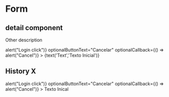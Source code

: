 

<Meta title="Atoms/Form" component={Form} />

# Form

## detail component

Other description

<Preview>
  <Story name="standard" parameters={{ decorators: [withKnobs, withA11y] }}>
    <Wrapper
    submitText="Login"
    submitCallback={() => alert("Login click")}
    optionalButtonText="Cancelar"
    optionalCallback={() => alert("Cancel")} >
    {text('Text','Texto Inicial')}
    </Wrapper>
  </Story>
</Preview>

## History X

<Preview withToolbar>
  <Story name="clases">
  <Form
    submitText="Login"
    submitCallback={() => alert("Login click")}
    optionalButtonText="Cancelar"
    optionalCallback={() => alert("Cancel")}
  >
    Texto Inical
  </Form>
  </Story>
</Preview>

<Props of={Form} />
  